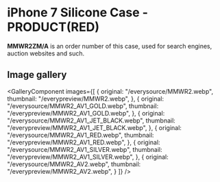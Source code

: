 
# iPhone 7 Silicone Case - PRODUCT(RED)

<Callout type='info' emoji='👉🏻'>**MMWR2ZM/A** is an order number of this case, used for search engines, auction websites and such.</Callout>

## Image gallery

<GalleryComponent
    images={[
      {
        original: "/everysource/MMWR2.webp",
        thumbnail: "/everypreview/MMWR2.webp",
      },
      {
        original: "/everysource/MMWR2_AV1_GOLD.webp",
        thumbnail: "/everypreview/MMWR2_AV1_GOLD.webp",
      },
      {
        original: "/everysource/MMWR2_AV1_JET_BLACK.webp",
        thumbnail: "/everypreview/MMWR2_AV1_JET_BLACK.webp",
      },
      {
        original: "/everysource/MMWR2_AV1_RED.webp",
        thumbnail: "/everypreview/MMWR2_AV1_RED.webp",
      },
      {
        original: "/everysource/MMWR2_AV1_SILVER.webp",
        thumbnail: "/everypreview/MMWR2_AV1_SILVER.webp",
      },
      {
        original: "/everysource/MMWR2_AV2.webp",
        thumbnail: "/everypreview/MMWR2_AV2.webp",
      }
    ]}
  />
